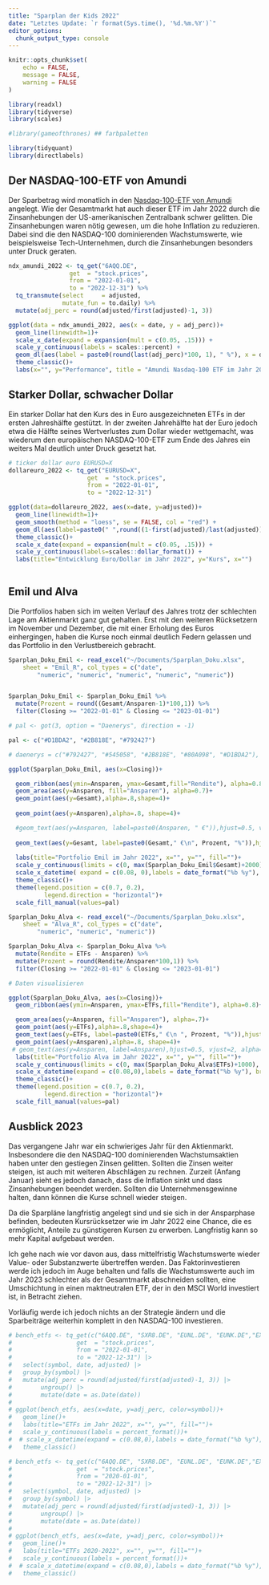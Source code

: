 ```yaml
---
title: "Sparplan der Kids 2022"
date: "Letztes Update: `r format(Sys.time(), '%d.%m.%Y')`"
editor_options: 
  chunk_output_type: console
---
```


```r
knitr::opts_chunk$set(
	echo = FALSE,
	message = FALSE,
	warning = FALSE
)
```

```r
library(readxl)
library(tidyverse)
library(scales)

#library(gameofthrones) ## farbpaletten

library(tidyquant)
library(directlabels)

```

## Der NASDAQ-100-ETF von Amundi

Der Sparbetrag wird monatlich in den [Nasdaq-100-ETF von Amundi](https://www.justetf.com/en/etf-profile.html?isin=LU1681038243) angelegt. Wie der Gesamtmarkt hat auch dieser ETF im Jahr 2022 durch die Zinsanhebungen der US-amerikanischen Zentralbank schwer gelitten. Die Zinsanhebungen waren nötig gewesen, um die hohe Inflation zu reduzieren. Dabei sind die den NASDAQ-100 dominierenden Wachstumswerte, wie beispielsweise Tech-Unternehmen, durch die Zinsanhebungen besonders unter Druck geraten.

```r
ndx_amundi_2022 <- tq_get("6AQQ.DE",
                 get  = "stock.prices",
                 from = "2022-01-01",
                 to = "2022-12-31") %>%
  tq_transmute(select     = adjusted,
               mutate_fun = to.daily) %>%
  mutate(adj_perc = round(adjusted/first(adjusted)-1, 3))
```

```r
ggplot(data = ndx_amundi_2022, aes(x = date, y = adj_perc))+
  geom_line(linewidth=1)+
  scale_x_date(expand = expansion(mult = c(0.05, .15))) +
  scale_y_continuous(labels = scales::percent) +
  geom_dl(aes(label = paste0(round(last(adj_perc)*100, 1), " %"), x = date, y = adj_perc), method = list("last.qp", cex = 1, hjust = 0, vjust = -1), color="red") +
  theme_classic()+
  labs(x="", y="Performance", title = "Amundi Nasdaq-100 ETF im Jahr 2022")


```

## Starker Dollar, schwacher Dollar

Ein starker Dollar hat den Kurs des in Euro ausgezeichneten ETFs in der ersten Jahreshälfte gestützt. In der zweiten Jahrehälfte hat der Euro jedoch etwa die Hälfte seines Wertverlustes zum Dollar wieder wettgemacht, was wiederum den europäischen NASDAQ-100-ETF zum Ende des Jahres ein weiters Mal deutlich unter Druck gesetzt hat.

```r
# ticker dollar euro EURUSD=X
dollareuro_2022 <- tq_get("EURUSD=X",
                      get  = "stock.prices",
                      from = "2022-01-01",
                      to = "2022-12-31")

ggplot(data=dollareuro_2022, aes(x=date, y=adjusted))+
  geom_line(linewidth=1)+
  geom_smooth(method = "loess", se = FALSE, col = "red") +
  geom_dl(aes(label=paste0(" ",round((1-first(adjusted)/last(adjusted))*100,0),"%"), x=date, y=adjusted), method = list("last.qp",  cex = 1, hjust = 0, vjust = -1), color="red") +
  theme_classic()+
  scale_x_date(expand = expansion(mult = c(0.05, .15))) +
  scale_y_continuous(labels=scales::dollar_format()) +
  labs(title="Entwicklung Euro/Dollar im Jahr 2022", y="Kurs", x="")
  
```

## Emil und Alva

Die Portfolios haben sich im weiten Verlauf des Jahres trotz der schlechten Lage am Aktienmarkt ganz gut gehalten. Erst mit den weiteren Rücksetzern im November und Dezember, die mit einer Erholung des Euros einhergingen, haben die Kurse noch einmal deutlich Federn gelassen und das Portfolio in den Verlustbereich gebracht.

```r

Sparplan_Doku_Emil <- read_excel("~/Documents/Sparplan_Doku.xlsx", 
    sheet = "Emil_R", col_types = c("date", 
        "numeric", "numeric", "numeric", "numeric", "numeric"))


Sparplan_Doku_Emil <- Sparplan_Doku_Emil %>%
  mutate(Prozent = round((Gesamt/Ansparen-1)*100,1)) %>%
  filter(Closing >= "2022-01-01" & Closing <= "2023-01-01")

```

```r
# pal <- got(3, option = "Daenerys", direction = -1)

pal <- c("#D1BDA2", "#2B818E", "#792427")

# daenerys = c("#792427", "#545058", "#2B818E", "#80A098", "#D1BDA2"),

ggplot(Sparplan_Doku_Emil, aes(x=Closing))+

  geom_ribbon(aes(ymin=Ansparen, ymax=Gesamt,fill="Rendite"), alpha=0.8)+
  geom_area(aes(y=Ansparen, fill="Ansparen"), alpha=0.7)+
  geom_point(aes(y=Gesamt),alpha=.8,shape=4)+
  
  geom_point(aes(y=Ansparen),alpha=.8, shape=4)+

  #geom_text(aes(y=Ansparen, label=paste0(Ansparen, " €")),hjust=0.5, vjust=2, alpha=.8, size = 3)+
  
  geom_text(aes(y=Gesamt, label=paste0(Gesamt," €\n", Prozent, "%")),hjust=0.5, vjust=-0.5, alpha=.8, size = 3)+
  
  labs(title="Portfolio Emil im Jahr 2022", x="", y="", fill="")+
  scale_y_continuous(limits = c(0, max(Sparplan_Doku_Emil$Gesamt)+2000), labels = dollar_format(suffix = " €", prefix = ""))+
  scale_x_datetime( expand = c(0.08, 0),labels = date_format("%b %y"), breaks = "1 month")+
  theme_classic()+
  theme(legend.position = c(0.7, 0.2),
          legend.direction = "horizontal")+
  scale_fill_manual(values=pal)
```


```r

Sparplan_Doku_Alva <- read_excel("~/Documents/Sparplan_Doku.xlsx", 
    sheet = "Alva_R", col_types = c("date", 
        "numeric", "numeric", "numeric"))

Sparplan_Doku_Alva <- Sparplan_Doku_Alva %>%
  mutate(Rendite = ETFs - Ansparen) %>%
  mutate(Prozent = round(Rendite/Ansparen*100,1)) %>%
  filter(Closing >= "2022-01-01" & Closing <= "2023-01-01") 
```

```r
# Daten visualisieren

ggplot(Sparplan_Doku_Alva, aes(x=Closing))+
  geom_ribbon(aes(ymin=Ansparen, ymax=ETFs,fill="Rendite"), alpha=0.8)+

  geom_area(aes(y=Ansparen, fill="Ansparen"), alpha=.7)+
  geom_point(aes(y=ETFs),alpha=.8,shape=4)+
  geom_text(aes(y=ETFs, label=paste0(ETFs," €\n ", Prozent, "%")),hjust=0.5, vjust=-0.5, alpha=.8, size = 3)+
  geom_point(aes(y=Ansparen),alpha=.8, shape=4)+
 # geom_text(aes(y=Ansparen, label=Ansparen),hjust=0.5, vjust=2, alpha=.8, size = 3)+
  labs(title="Portfolio Alva im Jahr 2022", x="", y="", fill="")+
  scale_y_continuous(limits = c(0, max(Sparplan_Doku_Alva$ETFs)+1000), labels = dollar_format(suffix = " €", prefix = ""))+
  scale_x_datetime(expand = c(0.08,0),labels = date_format("%b %y"), breaks = "1 month")+
  theme_classic()+
  theme(legend.position = c(0.7, 0.2),
          legend.direction = "horizontal")+
  scale_fill_manual(values=pal)
```

## Ausblick 2023

Das vergangene Jahr war ein schwieriges Jahr für den Aktienmarkt. Insbesondere die den NASDAQ-100 dominierenden Wachstumsaktien haben unter den gestiegen Zinsen gelitten. Sollten die Zinsen weiter steigen, ist auch mit weiteren Abschlägen zu rechnen. Zurzeit (Anfang Januar) sieht es jedoch danach, dass die Inflation sinkt und dass Zinsanhebungen beendet werden. Sollten die Unternehmensgewinne halten, dann können die Kurse schnell wieder steigen.

Da die Sparpläne langfristig angelegt sind und sie sich in der Ansparphase befinden, bedeuten Kursrücksetzer wie im Jahr 2022 eine Chance, die es ermöglicht, Anteile zu günstigeren Kursen zu erwerben. Langfristig kann so mehr Kapital aufgebaut werden. 

Ich gehe nach wie vor davon aus, dass mittelfristig Wachstumswerte wieder Value- oder Substanzwerte übertreffen werden. Das Faktorinvestieren werde ich jedoch im Auge behalten und falls die Wachstumswerte auch im Jahr 2023 schlechter als der Gesamtmarkt abschneiden sollten, eine Umschichtung in einen maktneutralen ETF, der in den MSCI World investiert ist, in Betracht ziehen.

Vorläufig werde ich jedoch nichts an der Strategie ändern und die Sparbeiträge weiterhin komplett in den NASDAQ-100 investieren. 


```r
# bench_etfs <- tq_get(c("6AQQ.DE", "SXR8.DE", "EUNL.DE", "EUNK.DE","EXS1.DE"),
#                  get  = "stock.prices",
#                  from = "2022-01-01",
#                  to = "2022-12-31") |>
#   select(symbol, date, adjusted) |>
#   group_by(symbol) |>
#   mutate(adj_perc = round(adjusted/first(adjusted)-1, 3)) |>
#        ungroup() |>
#        mutate(date = as.Date(date))
# 
# ggplot(bench_etfs, aes(x=date, y=adj_perc, color=symbol))+
#   geom_line()+
#   labs(title="ETFs im Jahr 2022", x="", y="", fill="")+
#   scale_y_continuous(labels = percent_format())+
#  # scale_x_datetime(expand = c(0.08,0),labels = date_format("%b %y"), breaks = "1 month")+
#   theme_classic()
```

```r
# bench_etfs <- tq_get(c("6AQQ.DE", "SXR8.DE", "EUNL.DE", "EUNK.DE","EXS1.DE"),
#                  get  = "stock.prices",
#                  from = "2020-01-01",
#                  to = "2022-12-31") |>
#   select(symbol, date, adjusted) |>
#   group_by(symbol) |>
#   mutate(adj_perc = round(adjusted/first(adjusted)-1, 3)) |>
#        ungroup() |>
#        mutate(date = as.Date(date))
# 
# ggplot(bench_etfs, aes(x=date, y=adj_perc, color=symbol))+
#   geom_line()+
#   labs(title="ETFs 2020-2022", x="", y="", fill="")+
#   scale_y_continuous(labels = percent_format())+
#  # scale_x_datetime(expand = c(0.08,0),labels = date_format("%b %y"), breaks = "1 month")+
#   theme_classic()
```
